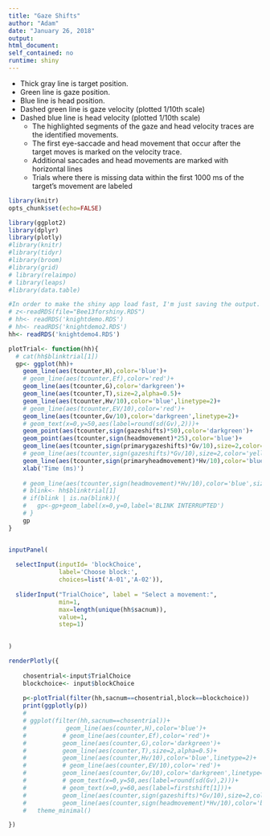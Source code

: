 ```yaml
---
title: "Gaze Shifts"
author: "Adam"
date: "January 26, 2018"
output: 
html_document: 
self_contained: no
runtime: shiny
---
```


* Thick gray line is target position.
* Green line is gaze position.
* Blue line is head position.
* Dashed green line is gaze velocity (plotted 1/10th scale)
* Dashed blue line is head velocity (plotted 1/10th scale)  
     + The highlighted segments of the gaze and head velocity traces are the identified movements.
     + The first eye-saccade and head movement that occur after the target moves is marked on the velocity trace.
     + Additional saccades and head movements are marked with horizontal lines
     + Trials where there is missing data within the first 1000 ms of the target's movement are labeled


```r
library(knitr)
opts_chunk$set(echo=FALSE)
```

```r

library(ggplot2)
library(dplyr)
library(plotly)
#library(knitr)
#library(tidyr)
#library(broom)
#library(grid)
# library(relaimpo)
# library(leaps)
#library(data.table)

```


```R
#In order to make the shiny app load fast, I'm just saving the output. See BoostrapSaccades.Rmd for the actual analysis.
# z<-readRDS(file="Bee13forshiny.RDS")
# hh<- readRDS('knightdemo.RDS')
# hh<- readRDS('knightdemo2.RDS')
hh<- readRDS('knightdemo4.RDS')

plotTrial<- function(hh){
  # cat(hh$blinktrial[1])
  gp<- ggplot(hh)+
    geom_line(aes(tcounter,H),color='blue')+
    # geom_line(aes(tcounter,Ef),color='red')+
    geom_line(aes(tcounter,G),color='darkgreen')+
    geom_line(aes(tcounter,T),size=2,alpha=0.5)+
    geom_line(aes(tcounter,Hv/10),color='blue',linetype=2)+
    # geom_line(aes(tcounter,EV/10),color='red')+
    geom_line(aes(tcounter,Gv/10),color='darkgreen',linetype=2)+
    # geom_text(x=0,y=50,aes(label=round(sd(Gv),2)))+
    geom_point(aes(tcounter,sign(gazeshifts)*50),color='darkgreen')+
    geom_point(aes(tcounter,sign(headmovement)*25),color='blue')+
    geom_line(aes(tcounter,sign(primarygazeshifts)*Gv/10),size=2,color='darkgreen',alpha=0.5)+
    # geom_line(aes(tcounter,sign(gazeshifts)*Gv/10),size=2,color='yellow',alpha=0.5)+
    geom_line(aes(tcounter,sign(primaryheadmovement)*Hv/10),color='blue',size=2,alpha=0.5)+
    xlab('Time (ms)')
    
    # geom_line(aes(tcounter,sign(headmovement)*Hv/10),color='blue',size=2,alpha=0.5)+
    # blink<- hh$blinktrial[1]
    # if(blink | is.na(blink)){
    #   gp<-gp+geom_label(x=0,y=0,label='BLINK INTERRUPTED')
    # }
    gp
}


inputPanel(
  
  selectInput(inputId= 'blockChoice',
              label='Choose block:',
              choices=list('A-01','A-02')),
  
  sliderInput("TrialChoice", label = "Select a movement:",
              min=1,
              max=length(unique(hh$sacnum)),
              value=1,
              step=1)
  

)

renderPlotly({
  
    chosentrial<-input$TrialChoice
    blockchoice<- input$blockChoice
    
    p<-plotTrial(filter(hh,sacnum==chosentrial,block==blockchoice))
    print(ggplotly(p))
    # 
    # ggplot(filter(hh,sacnum==chosentrial))+
    #           geom_line(aes(counter,H),color='blue')+
    #          # geom_line(aes(counter,Ef),color='red')+
    #          geom_line(aes(counter,G),color='darkgreen')+
    #          geom_line(aes(counter,T),size=2,alpha=0.5)+
    #          geom_line(aes(counter,Hv/10),color='blue',linetype=2)+
    #          # geom_line(aes(counter,EV/10),color='red')+
    #          geom_line(aes(counter,Gv/10),color='darkgreen',linetype=2)+
    #          # geom_text(x=0,y=50,aes(label=round(sd(Gv),2)))+
    #          # geom_text(x=0,y=60,aes(label=firstshift[1]))+
    #          geom_line(aes(counter,sign(gazeshifts)*Gv/10),size=2,color='darkgreen',alpha=0.5)+
    #          geom_line(aes(counter,sign(headmovement)*Hv/10),color='blue',size=2,alpha=0.5)+
    #   theme_minimal()

})

```



